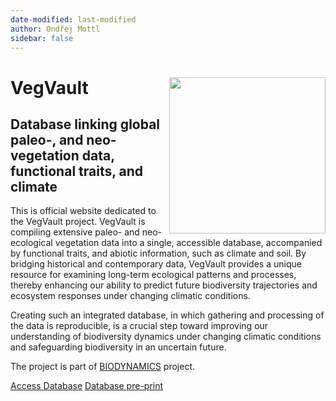 ```yaml
---
date-modified: last-modified
author: Ondřej Mottl
sidebar: false
---
```


# VegVault<img src="Outputs/Figures/website/VegVault_logo.png" align="right" width="250"/>

## Database linking global paleo-, and neo-vegetation data, functional traits, and climate

This is official website dedicated to the VegVault project. VegVault is compiling extensive paleo- and neo-ecological vegetation data into a single, accessible database, accompanied by functional traits, and abiotic information, such as climate and soil. By bridging historical and contemporary data, VegVault provides a unique resource for examining long-term ecological patterns and processes, thereby enhancing our ability to predict future biodiversity trajectories and ecosystem responses under changing climatic conditions.

Creating such an integrated database, in which gathering and processing of the data is reproducible, is a crucial step toward improving our understanding of biodiversity dynamics under changing climatic conditions and safeguarding biodiversity in an uncertain future.

The project is part of [BIODYNAMICS](https://bit.ly/BIODYNAMICS) project.

[Access Database](/website/database_access.qmd){.btn} [Database pre-print](/website/materials.qmd){.btn}
